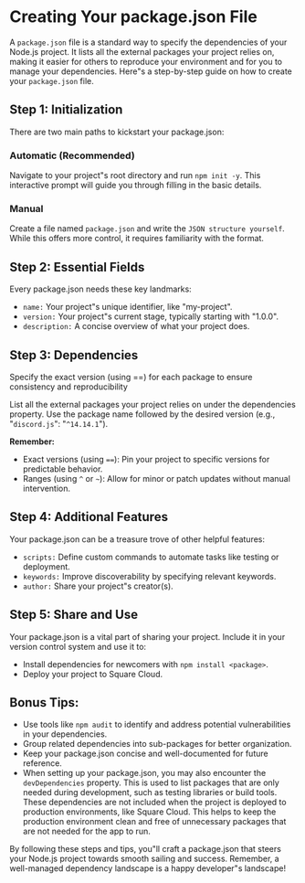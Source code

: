 # Creating Your package.json File

A `package.json` file is a standard way to specify the dependencies of your Node.js project. It lists all the external packages your project relies on, making it easier for others to reproduce your environment and for you to manage your dependencies. Here"s a step-by-step guide on how to create your `package.json` file.

## Step 1: Initialization

There are two main paths to kickstart your package.json:

### Automatic (Recommended)

Navigate to your project"s root directory and run `npm init -y`. This interactive prompt will guide you through filling in the basic details.

### Manual

Create a file named `package.json` and write the `JSON structure yourself`. While this offers more control, it requires familiarity with the format.

## Step 2: Essential Fields

Every package.json needs these key landmarks:

* `name:` Your project"s unique identifier, like "my-project".
* `version:` Your project"s current stage, typically starting with "1.0.0".
* `description:` A concise overview of what your project does.

## Step 3: Dependencies

<Warning>Specify the exact version (using ==) for each package to ensure consistency and reproducibility</Warning>

List all the external packages your project relies on under the dependencies property. Use the package name followed by the desired version (e.g., "`discord.js`": "`^14.14.1`").

**Remember:**

* Exact versions (using `==`):  Pin your project to specific versions for predictable behavior.
* Ranges (using `^` or `~`): Allow for minor or patch updates without manual intervention.

## Step 4: Additional Features

Your package.json can be a treasure trove of other helpful features:

* `scripts:` Define custom commands to automate tasks like testing or deployment.
* `keywords:` Improve discoverability by specifying relevant keywords.
* `author:` Share your project"s creator(s).

## Step 5: Share and Use

Your package.json is a vital part of sharing your project. Include it in your version control system and use it to:

* Install dependencies for newcomers with `npm install <package>`.
* Deploy your project to Square Cloud.

## Bonus Tips:

* Use tools like `npm audit` to identify and address potential vulnerabilities in your dependencies.
* Group related dependencies into sub-packages for better organization.
* Keep your package.json concise and well-documented for future reference.
* When setting up your package.json, you may also encounter the `devDependencies` property. This is used to list packages that are only needed during development, such as testing libraries or build tools. These dependencies are not included when the project is deployed to production environments, like Square Cloud. This helps to keep the production environment clean and free of unnecessary packages that are not needed for the app to run.

By following these steps and tips, you"ll craft a package.json that steers your Node.js project towards smooth sailing and success. Remember, a well-managed dependency landscape is a happy developer"s landscape!
